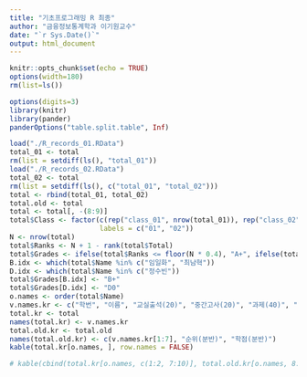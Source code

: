 ```yaml
---
title: "기초프로그래밍 R 최종"
author: "금융정보통계학과 이기원교수"
date: "`r Sys.Date()`"
output: html_document
---
```


```r
knitr::opts_chunk$set(echo = TRUE)
options(width=180)
rm(list=ls())
```

```r
options(digits=3)
library(knitr)
library(pander)
panderOptions("table.split.table", Inf)
```


<!--### Total Scores-->

```r
load("./R_records_01.RData")
total_01 <- total
rm(list = setdiff(ls(), "total_01"))
load("./R_records_02.RData")
total_02 <- total
rm(list = setdiff(ls(), c("total_01", "total_02")))
total <- rbind(total_01, total_02)
total.old <- total
total <- total[, -(8:9)]
total$Class <- factor(c(rep("class_01", nrow(total_01)), rep("class_02", nrow(total_02))),
                      labels = c("01", "02"))
N <- nrow(total)
total$Ranks <- N + 1 - rank(total$Total)
total$Grades <- ifelse(total$Ranks <= floor(N * 0.4), "A+", ifelse(total$Ranks <=  floor(N * 0.7), "B+", "C+"))
B.idx <- which(total$Name %in% c("임일화", "최남혁"))
D.idx <- which(total$Name %in% c("정수빈"))
total$Grades[B.idx] <- "B+"
total$Grades[D.idx] <- "D0"
o.names <- order(total$Name)
v.names.kr <- c("학번", "이름", "교실출석(20)", "중간고사(20)", "과제(40)", "팀 프로젝트(20)", "총점(100)", "분반", "순위(61명중)", "학점")
total.kr <- total
names(total.kr) <- v.names.kr
total.old.kr <- total.old 
names(total.old.kr) <- c(v.names.kr[1:7], "순위(분반)", "학점(분반)")
kable(total.kr[o.names, ], row.names = FALSE)
```

<P style = "page-break-before:always">

```r
# kable(cbind(total.kr[o.names, c(1:2, 7:10)], total.old.kr[o.names, 8:9]), row.names = FALSE)
```

<!--
<P style = "page-break-before:always">

```r
my.grade <- function(name){
  kable(total.kr[total$Name %in% name, -1], row.names = FALSE)
}
# my.grade(c("강민영", "홍효동"))
# my.grade("서강현")
# my.grade("조재경")
```
-->

<!--### Save Data

```r
save.image(file = "../R/R_records.RData")
```

-->
               